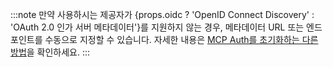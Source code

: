 :::note
만약 사용하시는 제공자가 {props.oidc ? 'OpenID Connect Discovery' : 'OAuth 2.0 인가 서버 메타데이터'}를 지원하지 않는 경우, 메타데이터 URL 또는 엔드포인트를 수동으로 지정할 수 있습니다. 자세한 내용은 [MCP Auth를 초기화하는 다른 방법](../../configure-server/mcp-auth.mdx#other-ways)을 확인하세요.
:::